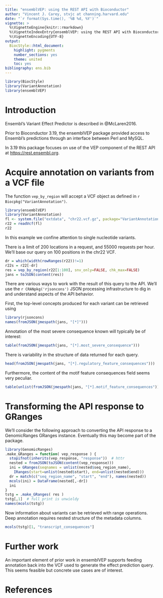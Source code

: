 ```yaml
---
title: "ensemblVEP: using the REST API with Bioconductor"
author: "Vincent J. Carey, stvjc at channing.harvard.edu"
date: "`r format(Sys.time(), '%B %d, %Y')`"
vignette: >
  %\VignetteEngine{knitr::rmarkdown}
  %\VignetteIndexEntry{ensemblVEP: using the REST API with Bioconductor}
  %\VignetteEncoding{UTF-8}
output:
  BiocStyle::html_document:
    highlight: pygments
    number_sections: yes
    theme: united
    toc: yes
bibliography: ens.bib
---
```


```r
library(BiocStyle)
library(VariantAnnotation)
library(ensemblVEP)
```

# Introduction

Ensembl's Variant Effect Predictor is described in @McLaren2016.

Prior to Bioconductor 3.19, the ensemblVEP package provided
access to Ensembl's predictions
through an interface between Perl and MySQL.

In 3.19 this package focuses on use of the VEP component
of the REST API at [https://rest.ensembl.org](https://rest.ensembl.org/).

# Acquire annotation on variants from a VCF file

The function `vep_by_region` will accept
a VCF object as defined in `r Biocpkg("VariantAnnotation")`.

```r
library(ensemblVEP)
library(VariantAnnotation)
fl <- system.file("extdata", "chr22.vcf.gz", package="VariantAnnotation")
r22 = readVcf(fl)
r22
```

In this example we confine attention to single nucleotide variants.

There is a limit of 200 locations in a request, and 55000 requests per hour.
We'll base our query on 100 positions in the chr22 VCF.

```r
dr = which(width(rowRanges(r22))!=1)
r22s = r22[-dr]
res = vep_by_region(r22[1:100], snv_only=FALSE, chk_max=FALSE)
jans = toJSON(content(res))
```

There are various ways to work with the result of this query to the API.
We'll use the `r CRANpkg('rjsoncons')` JSON processing infrastructure
to dig in and understand aspects of the API behavior.

First, the top-level concepts produced for each variant can
be retrieved using
```r
library(rjsoncons)
names(fromJSON(jmespath(jans, "[*]")))
```

Annotation of the most severe consequence known will typically
be of interest:
```r
table(fromJSON(jmespath(jans, "[*].most_severe_consequence")))
```

There is variability in the structure of data returned for each query.
```r
head(fromJSON(jmespath(jans, "[*].regulatory_feature_consequences")))
```

Furthermore, the content of the motif feature consequences field seems
very peculiar.

```r
table(unlist(fromJSON(jmespath(jans, "[*].motif_feature_consequences"))))
```

# Transforming the API response to GRanges

We'll consider the following approach to converting
the API response to a GenomicRanges GRanges instance.  Eventually
this may become part of the package.

```r
library(GenomicRanges)
.make_GRanges = function( vep_response ) {
  stopifnot(inherits(vep_response, "response"))  # httr
  nested = fromJSON(toJSON(content(vep_response)))
  ini = GRanges(seqnames = unlist(nested$seq_region_name),
    IRanges(start=unlist(nested$start), end=unlist(nested$end)))
  dr = match(c("seq_region_name", "start", "end"), names(nested))
  mcols(ini) = DataFrame(nested[,-dr])
  ini
}
tstg = .make_GRanges( res )
tstg[,1]  # full print is unwieldy
names(mcols(tstg))
```

Now information about variants can be retrieved with
range operations.  Deep annotation
requires nested structure of the metadata columns.

```r
mcols(tstg)[1, "transcript_consequences"]
```

# Further work

An important element of prior work in ensemblVEP supports
feeding annotation back into the VCF used to generate
the effect prediction query.  This seems feasible but
concrete use cases are of interest.

# References
